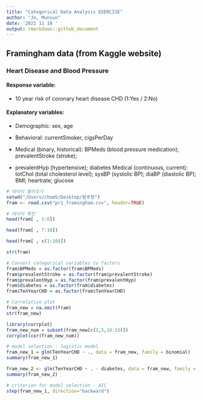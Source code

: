 ---
title: "Categorical Data Analysis EXERCISE"
author: "Jo, Munsun"
date: '2021 11 18 '
output: rmarkdown::github_document
---

## Framingham data (from Kaggle website)
### Heart Disease and Blood Pressure

#### Response variable: 
- 10 year risk of coronary heart disease CHD (1:Yes / 2:No)

#### Explanatory variables:
- Demographic: sex, age

- Behavioral: currentSmoker, cigsPerDay

- Medical (binary, historical): BPMeds (blood pressure medication); prevalentStroke (stroke);

- prevalentHyp (hypertensive); diabetes Medical (continuous, current): totChol (total cholesterol level); sysBP (systolic BP); diaBP (diastolic BP); BMI; heartrate; glucose

```{r}
# 데이터 불러오기
setwd("/Users/chom5/Desktop/범주형")
fram <- read.csv("pr1_framingham.csv", header=TRUE)

# 데이터 확인
head(fram[ , 1:6])
```

```{r}
head(fram[ , 7:10])
```

```{r}
head(fram[ , c(1:10)])
```

```{r}
str(fram)
```

```{r}
# Convert categorical variables to factors
fram$BPMeds = as.factor(fram$BPMeds)
fram$prevalentStroke = as.factor(fram$prevalentStroke)
fram$prevalentHyp = as.factor(fram$prevalentHyp)
fram$diabetes = as.factor(fram$diabetes)
fram$TenYearCHD = as.factor(fram$TenYearCHD)
```

```{r}
# Correlation plot
fram_new = na.omit(fram)
str(fram_new)

library(corrplot)
fram_new_num = subset(fram_new[c(2,5,10:15)])
corrplot(cor(fram_new_num))
```

```{r}
# model selection - logistic model
fram_new_1 = glm(TenYearCHD ~ ., data = fram_new, family = binomial)
summary(fram_new_1)
```

```{r}
fram_new_2 <- glm(TenYearCHD ~ . - diabetes, data = fram_new, family = binomial)
summary(fram_new_2)
```

```{r}
# criterion for model selection - AIC
step(fram_new_1, direction="backward")
```

